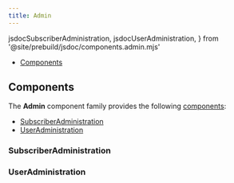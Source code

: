 ```yaml
---
title: Admin
---
```


  jsdocSubscriberAdministration,
  jsdocUserAdministration,
} from '@site/prebuild/jsdoc/components.admin.mjs'

<DocusaurusDoc>

- [Components](#components)

## Components

The **Admin** component family provides the following [components](#components):

- [SubscriberAdministration ](#subscriberadministration)
- [UserAdministration ](#useradministration)

### SubscriberAdministration

<ComponentDocs docs={jsdocSubscriberAdministration} example={SubscriberAdministration} />

### UserAdministration

<ComponentDocs docs={jsdocUserAdministration} example={UserAdministration} />

</DocusaurusDoc>
